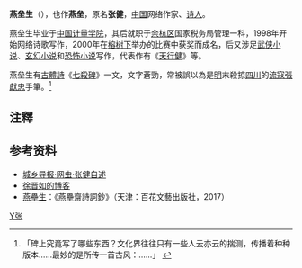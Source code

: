 {{otheruses|张健}}
{{More footnotes needed|time=2021-03-01T06:38:34+00:00}}
'''燕垒生'''（{{bd|1970年|10月|catIdx=Z张}}），也作'''燕垒'''，原名'''张健'''，[[中国|中国]]网络作家、[[诗人|诗人]]。

燕垒生毕业于[[中国计量学院|中国计量学院]]，其后就职于[[余杭区|余杭区]]国家税务局管理一科，1998年开始网络诗歌写作，2000年在[[榕树下|榕树下]]举办的比赛中获奖而成名，后又涉足[[武侠小说|武侠小说]]、[[玄幻小说|玄幻小说]]和[[恐怖小说|恐怖小说]]写作，代表作有《[[天行健|天行健]]》等。

燕垒生有[[古體詩|古體詩]]《[[七殺碑|七殺碑]]》一文，文字蒼勁，常被誤以為是[[明|明]]末殺掠[[四川|四川]]的[[流寇|流寇]][[張獻忠|張獻忠]]手筆。<ref>「碑上究竟写了哪些东西？文化界往往只有一些人云亦云的揣测，传播着种种版本……最妙的是所传一首古风：……」 {{Cite journal|author= 冯广宏 |title= 《张献忠“原罪论”圣谕——张献忠帝蜀实情考之二》 |journal= 文史杂志 |year= 2010 |issue= 1期 |pages= 49 }}</ref>

== 注釋 ==
{{reflist|2}}

==参考资料==
*[https://web.archive.org/web/20070927215048/http://www.eyh.cn/lswh/lswh_yhwtShow.aspx?ArtID=1869 城乡导报·网虫·张健自述]
*[http://blog.sina.com.cn/u/53c84c10010007v1 徐晋如的博客]
* [[燕壘生|燕壘生]]：《燕壘齋詩詞鈔》（天津：百花文藝出版社，2017）

[[Category:中華人民共和國小說家|Y张]]